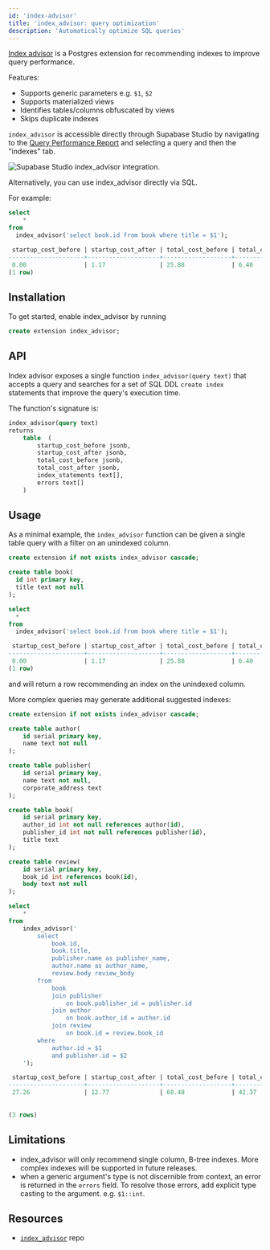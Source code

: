```yaml
---
id: 'index-advisor'
title: 'index_advisor: query optimization'
description: 'Automatically optimize SQL queries'
---
```


[Index advisor](https://github.com/supabase/index_advisor) is a Postgres extension for recommending indexes to improve query performance.

Features:

- Supports generic parameters e.g. `$1`, `$2`
- Supports materialized views
- Identifies tables/columns obfuscated by views
- Skips duplicate indexes

`index_advisor` is accessible directly through Supabase Studio by navigating to the [Query Performance Report](/dashboard/project/_/database/query-performance) and selecting a query and then the "indexes" tab.

![Supabase Studio index_advisor integration.](/docs/img/index_advisor_studio.png)

Alternatively, you can use index_advisor directly via SQL.

For example:

```sql
select
    *
from
  index_advisor('select book.id from book where title = $1');

 startup_cost_before | startup_cost_after | total_cost_before | total_cost_after |                  index_statements                   | errors
---------------------+--------------------+-------------------+------------------+-----------------------------------------------------+--------
 0.00                | 1.17               | 25.88             | 6.40             | {"CREATE INDEX ON public.book USING btree (title)"},| {}
(1 row)
```

## Installation

To get started, enable index_advisor by running

```sql
create extension index_advisor;
```

## API

Index advisor exposes a single function `index_advisor(query text)` that accepts a query and searches for a set of SQL DDL `create index` statements that improve the query's execution time.

The function's signature is:

```sql
index_advisor(query text)
returns
    table  (
        startup_cost_before jsonb,
        startup_cost_after jsonb,
        total_cost_before jsonb,
        total_cost_after jsonb,
        index_statements text[],
        errors text[]
    )
```

## Usage

As a minimal example, the `index_advisor` function can be given a single table query with a filter on an unindexed column.

```sql
create extension if not exists index_advisor cascade;

create table book(
  id int primary key,
  title text not null
);

select
  *
from
  index_advisor('select book.id from book where title = $1');

 startup_cost_before | startup_cost_after | total_cost_before | total_cost_after |                  index_statements                   | errors
---------------------+--------------------+-------------------+------------------+-----------------------------------------------------+--------
 0.00                | 1.17               | 25.88             | 6.40             | {"CREATE INDEX ON public.book USING btree (title)"},| {}
(1 row)
```

and will return a row recommending an index on the unindexed column.

More complex queries may generate additional suggested indexes:

```sql
create extension if not exists index_advisor cascade;

create table author(
    id serial primary key,
    name text not null
);

create table publisher(
    id serial primary key,
    name text not null,
    corporate_address text
);

create table book(
    id serial primary key,
    author_id int not null references author(id),
    publisher_id int not null references publisher(id),
    title text
);

create table review(
    id serial primary key,
    book_id int references book(id),
    body text not null
);

select
    *
from
    index_advisor('
        select
            book.id,
            book.title,
            publisher.name as publisher_name,
            author.name as author_name,
            review.body review_body
        from
            book
            join publisher
                on book.publisher_id = publisher.id
            join author
                on book.author_id = author.id
            join review
                on book.id = review.book_id
        where
            author.id = $1
            and publisher.id = $2
    ');

 startup_cost_before | startup_cost_after | total_cost_before | total_cost_after |                  index_statements                         | errors
---------------------+--------------------+-------------------+------------------+-----------------------------------------------------------+--------
 27.26               | 12.77              | 68.48             | 42.37            | {"CREATE INDEX ON public.book USING btree (author_id)",   | {}
                                                                                    "CREATE INDEX ON public.book USING btree (publisher_id)",
                                                                                    "CREATE INDEX ON public.review USING btree (book_id)"}
(3 rows)
```

## Limitations

- index_advisor will only recommend single column, B-tree indexes. More complex indexes will be supported in future releases.
- when a generic argument's type is not discernible from context, an error is returned in the `errors` field. To resolve those errors, add explicit type casting to the argument. e.g. `$1::int`.

## Resources

- [`index_advisor`](https://github.com/supabase/index_advisor) repo
